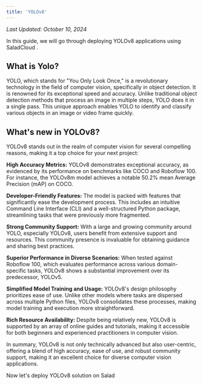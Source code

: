 ```yaml
---
title: 'YOLOv8'
---
```


*Last Updated: October 10, 2024*


In this guide, we will go through deploying YOLOv8 applications using SaladCloud .

## **What is Yolo?**

YOLO, which stands for "You Only Look Once," is a revolutionary technology in the field of computer vision, specifically
in object detection. It is renowned for its exceptional speed and accuracy. Unlike traditional object detection methods
that process an image in multiple steps, YOLO does it in a single pass. This unique approach enables YOLO to identify
and classify various objects in an image or video frame quickly.

## **What's new in YOLOv8?**

YOLOv8 stands out in the realm of computer vision for several compelling reasons, making it a top choice for your next
project:

**High Accuracy Metrics:** YOLOv8 demonstrates exceptional accuracy, as evidenced by its performance on benchmarks like
COCO and Roboflow 100. For instance, the YOLOv8m model achieves a notable 50.2% mean Average Precision (mAP) on COCO.

**Developer-Friendly Features:** The model is packed with features that significantly ease the development process. This
includes an intuitive Command Line Interface (CLI) and a well-structured Python package, streamlining tasks that were
previously more fragmented.

**Strong Community Support:** With a large and growing community around YOLO, especially YOLOv8, users benefit from
extensive support and resources. This community presence is invaluable for obtaining guidance and sharing best
practices.

**Superior Performance in Diverse Scenarios:** When tested against Roboflow 100, which evaluates performance across
various domain-specific tasks, YOLOv8 shows a substantial improvement over its predecessor, YOLOv5.

**Simplified Model Training and Usage:** YOLOv8's design philosophy prioritizes ease of use. Unlike other models where
tasks are dispersed across multiple Python files, YOLOv8 consolidates these processes, making model training and
execution more straightforward.

**Rich Resource Availability:** Despite being relatively new, YOLOv8 is supported by an array of online guides and
tutorials, making it accessible for both beginners and experienced practitioners in computer vision.

In summary, YOLOv8 is not only technically advanced but also user-centric, offering a blend of high accuracy, ease of
use, and robust community support, making it an excellent choice for diverse computer vision applications.

Now let's deploy YOLOv8 solution on Salad
